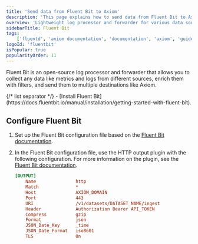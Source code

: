 ```yaml
---
title: 'Send data from Fluent Bit to Axiom'
description: 'This page explains how to send data from Fluent Bit to Axiom.'
overview: 'Lightweight log processor and forwarder for various data sources'
sidebarTitle: Fluent Bit
tags:
    ['fluentd', 'axiom documentation', 'documentation', 'axiom', 'guide', 'logs', 'fluent bit', 'metrics']
logoId: 'fluentbit'
isPopular: true
popularityOrder: 11
---
```



Fluent Bit is an open-source log processor and forwarder that allows you to collect any data like metrics and logs from different sources, enrich them with filters, and send them to multiple destinations like Axiom.

<Prerequisites />
{/* list separator */}
- [Install Fluent Bit](https://docs.fluentbit.io/manual/installation/getting-started-with-fluent-bit).

## Configure Fluent Bit

1. Set up the Fluent Bit configuration file based on the [Fluent Bit documentation](https://docs.fluentbit.io/manual/administration/configuring-fluent-bit/classic-mode/configuration-file).
1. In the Fluent Bit configuration file, use the HTTP output plugin with the following configuration. For more information on the plugin, see the [Fluent Bit documentation](https://docs.fluentbit.io/manual/pipeline/outputs/http).

    ```ini
    [OUTPUT]
        Name               http
        Match              *
        Host               AXIOM_DOMAIN
        Port               443
        URI                /v1/datasets/DATASET_NAME/ingest
        Header             Authorization Bearer API_TOKEN
        Compress           gzip
        Format             json
        JSON_Date_Key      _time
        JSON_Date_Format   iso8601
        TLS                On
    ```

<Info>
<ReplaceDomain />
<ReplaceDatasetToken />
</Info>
